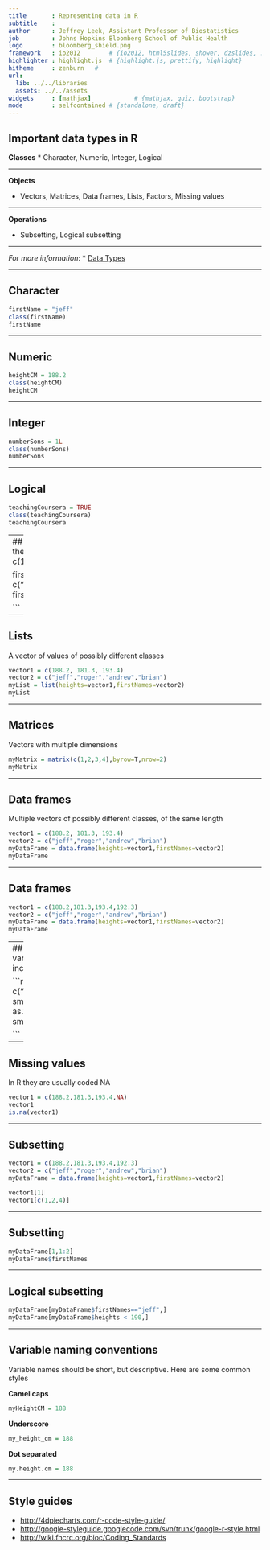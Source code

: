 ```yaml
---
title       : Representing data in R
subtitle    : 
author      : Jeffrey Leek, Assistant Professor of Biostatistics 
job         : Johns Hopkins Bloomberg School of Public Health
logo        : bloomberg_shield.png
framework   : io2012        # {io2012, html5slides, shower, dzslides, ...}
highlighter : highlight.js  # {highlight.js, prettify, highlight}
hitheme     : zenburn   # 
url:
  lib: ../../libraries
  assets: ../../assets
widgets     : [mathjax]            # {mathjax, quiz, bootstrap}
mode        : selfcontained # {standalone, draft}
---
```


## Important data types in R

__Classes__
* Character, Numeric, Integer, Logical

***********

__Objects__

* Vectors, Matrices, Data frames, Lists, Factors, Missing values

***********
__Operations__

* Subsetting, Logical subsetting

***********

_For more information_: 
* [Data Types](http://www.youtube.com/watch?v=5AQM-yUX9zg&list=PLjTlxb-wKvXNSDfcKPFH2gzHGyjpeCZmJ&index=5)


---

## Character

```r
firstName = "jeff"
class(firstName)
firstName
```

---

## Numeric
```r
heightCM = 188.2
class(heightCM)
heightCM
```

---

## Integer
```r
numberSons = 1L
class(numberSons)
numberSons
```

---

## Logical
```r
teachingCoursera = TRUE
class(teachingCoursera)
teachingCoursera
```

---
## Vectors
A set of values with the same class
```r
heights = c(188.2, 181.3, 193.4)
heights

firstNames = c("jeff","roger","andrew","brian")
firstNames

```

---

## Lists
A vector of values of possibly different classes
```r
vector1 = c(188.2, 181.3, 193.4)
vector2 = c("jeff","roger","andrew","brian")
myList = list(heights=vector1,firstNames=vector2)
myList

```

---

## Matrices
Vectors with multiple dimensions
```r
myMatrix = matrix(c(1,2,3,4),byrow=T,nrow=2)
myMatrix

```

---

## Data frames
Multiple vectors of possibly different classes, of the same length
```r
vector1 = c(188.2, 181.3, 193.4)
vector2 = c("jeff","roger","andrew","brian")
myDataFrame = data.frame(heights=vector1,firstNames=vector2)
myDataFrame

```

---

## Data frames

```r
vector1 = c(188.2,181.3,193.4,192.3)
vector2 = c("jeff","roger","andrew","brian")
myDataFrame = data.frame(heights=vector1,firstNames=vector2)
myDataFrame
```

---
## Factors
Qualitative variables that can be included in models

```r
smoker = c("yes","no","yes","yes")
smokerFactor = as.factor(smoker)
smokerFactor

```

---

## Missing values
In R they are usually coded NA

```r
vector1 = c(188.2,181.3,193.4,NA)
vector1
is.na(vector1)
```


---

## Subsetting

```r
vector1 = c(188.2,181.3,193.4,192.3)
vector2 = c("jeff","roger","andrew","brian")
myDataFrame = data.frame(heights=vector1,firstNames=vector2)

vector1[1]
vector1[c(1,2,4)]

```

---

## Subsetting

```r
myDataFrame[1,1:2]
myDataFrame$firstNames

```
---

## Logical subsetting
```r
myDataFrame[myDataFrame$firstNames=="jeff",]
myDataFrame[myDataFrame$heights < 190,]
```

---

## Variable naming conventions

Variable names should be short, but descriptive. Here are some common styles

__Camel caps__
```r
myHeightCM = 188
```
__Underscore__
```r
my_height_cm = 188
```
__Dot separated__
```r
my.height.cm = 188
```

---

## Style guides

* [http://4dpiecharts.com/r-code-style-guide/](http://4dpiecharts.com/r-code-style-guide/)
* [http://google-styleguide.googlecode.com/svn/trunk/google-r-style.html](http://google-styleguide.googlecode.com/svn/trunk/google-r-style.html)
* [http://wiki.fhcrc.org/bioc/Coding_Standards](http://wiki.fhcrc.org/bioc/Coding_Standards)
